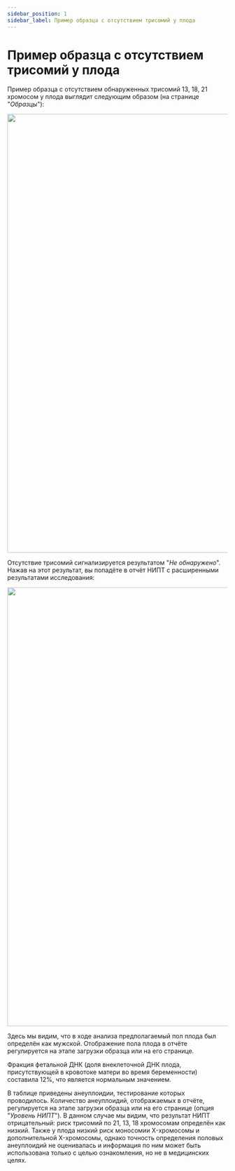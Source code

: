```yaml
---
sidebar_position: 1
sidebar_label: Пример образца с отсутствием трисомий у плода
---
```


# Пример образца с отсутствием трисомий у плода

Пример образца с отсутствием обнаруженных трисомий 13, 18, 21 хромосом у плода выглядит следующим
образом (на странице "*Образцы*"):

<p align="center">
<img src={require('/img/rus/38-main-page-normal-data-quality.png').default} width="1000"/>
</p>

Отсутствие трисомий сигнализируется результатом "*Не обнаружено*".
Нажав на этот результат, вы попадёте в отчёт НИПТ с расширенными результатами исследования:

<p align="center">
<img src={require('/img/rus/39-cnv-report-normal-quality-data.png').default} width="1000"/>
</p>

Здесь мы видим, что в ходе анализа предполагаемый пол плода был определён как мужской. Отображение пола
плода в отчёте регулируется на этапе загрузки образца или на его странице.

Фракция фетальной ДНК (доля внеклеточной ДНК плода, присутствующей в
кровотоке матери во время беременности) составила 12%, что является нормальным значением.

В таблице приведены анеуплоидии, тестирование которых проводилось. Количество анеуплоидий, отображаемых в отчёте,
регулируется на этапе загрузки образца или на его странице (опция "*Уровень НИПТ*"). В данном случае мы видим,
что результат НИПТ отрицательный: риск трисомий по 21, 13, 18 хромосомам определён как низкий. Также
у плода низкий риск моносомии X-хромосомы и дополнительной X-хромосомы, однако точность определения половых
анеуплоидий не оценивалась и информация по ним может быть использована только с целью ознакомления, но не в
медицинских целях.
